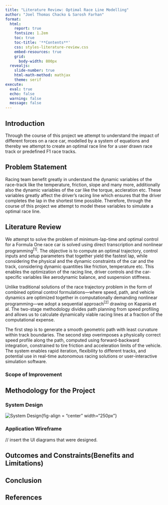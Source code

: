 ```yaml
---
title: "Literature Review: Optimal Race Line Modelling"
author: "Joel Thomas Chacko & Sarosh Farhan"
format:
  html:
    report: true
    fontsize: 1.2em
    toc: true
    toc-title: '**Contents**'
    css: styles-literature-review.css
    embed-resources: true
    grid:
      body-width: 800px
  revealjs: 
    slide-number: true
    html-math-method: mathjax
    theme: serif
execute: 
  eval: true
  echo: false
  warning: false
  message: false
---
```


## Introduction

Through the course of this project we attempt to understand the impact of different forces on a race car, modelled by a system of equations and thereby we attempt to create an optimal race line for a user drawn race track or predefined F1 race tracks.

## Problem Statement

Racing team benefit greatly in understand the dynamic variables of the race-track like the temperature, friction, slope and many more, additionally also the dynamic variables of the car like the torque, accleration etc. These variables greatly affect the driver's racing line which ensures that the driver completes the lap in the shortest time possible. Therefore, through the course of this project we attempt to model these variables to simulate a optimal race line.


## Literature Review

We attempt to solve the problem of minimum-lap-time and optimal control for a Formula One race car is solved using direct transcription and nonlinear programming<sup>\[1\]</sup>. The objective is to compute an optimal trajectory, control inputs and setup parameters that together yield the fastest lap, while considering the physical and the dynamic constraints of the car and the track, considering dynamic quantities like friction, temperature etc. This enables the optimization of the racing line, driver controls and the car-specific variables like aerodynamic balance, and suspension stiffness.

Unlike traditional solutions of the race trajectory problem in the form of combined optimal control formulations—where speed, path, and vehicle dynamics are optimized together in computationally demanding nonlinear programming—we adopt a sequential approach<sup>\[2\]</sup> drawing on Kapania et al. The two-stage methodology divides path planning from speed profiling and allows us to calculate dynamically viable racing lines at a fraction of the computational expense.

The first step is to generate a smooth geometric path with least curvature within track boundaries. The second step overimposes a physically correct speed profile along the path, computed using forward-backward integration, constrained to tire friction and acceleration limits of the vehicle. The system enables rapid iteration, flexibility to different tracks, and potential use in real-time autonomous racing solutions or user-interactive simulation software.


### Scope of Improvement


## Methodology for the Project

### System Design

![System Design](assets/system-design.png){fig-align = "center" width="250px"}

### Application Wireframe

// insert the UI diagrams that were designed.

## Outcomes and Constraints(Benefits and Limitations)



## Conclusion



## References 
